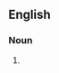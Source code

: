 {{also|seamark}}

==English==
{{wikipedia}}

===Noun===
{{en-noun}}

# {{alternative spelling of|seamark|lang=en}}